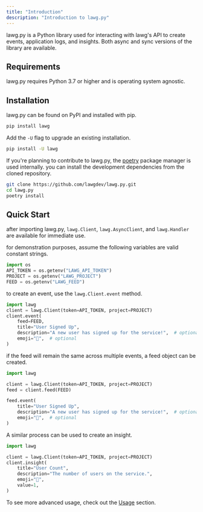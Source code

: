 ```yaml
---
title: "Introduction"
description: "Introduction to lawg.py"
---
```


lawg.py is a Python library used for interacting with lawg's API to create events, application logs, and insights.
Both async and sync versions of the library are available.

## Requirements

lawg.py requires Python 3.7 or higher and is operating system agnostic.

## Installation

lawg.py can be found on PyPI and installed with pip.

```sh
pip install lawg
```

Add the `-U` flag to upgrade an existing installation.

```sh
pip install -U lawg
```

If you're planning to contribute to lawg.py, the [poetry](https://python-poetry.org) package manager is used internally.
you can install the development dependencies from the cloned repository.

```sh
git clone https://github.com/lawgdev/lawg.py.git
cd lawg.py
poetry install
```

## Quick Start

after importing lawg.py,
`lawg.Client`, `lawg.AsyncClient`, and `lawg.Handler`
are available for immediate use.

for demonstration purposes, assume the following variables are valid constant strings.

```python
import os
API_TOKEN = os.getenv("LAWG_API_TOKEN")
PROJECT = os.getenv("LAWG_PROJECT")
FEED = os.getenv("LAWG_FEED")
```

to create an event, use the `lawg.Client.event` method.

```python
import lawg
client = lawg.Client(token=API_TOKEN, project=PROJECT)
client.event(
    feed=FEED,
    title="User Signed Up",
    description="A new user has signed up for the service!",  # optional
    emoji="🎉",  # optional
)

```

if the feed will remain the same across multiple events,
a feed object can be created.

```py
import lawg

client = lawg.Client(token=API_TOKEN, project=PROJECT)
feed = client.feed(FEED)

feed.event(
    title="User Signed Up",
    description="A new user has signed up for the service!",  # optional
    emoji="🎉",  # optional
)
```

A similar process can be used to create an insight.

```py
import lawg

client = lawg.Client(token=API_TOKEN, project=PROJECT)
client.insight(
    title="User Count",
    description="The number of users on the service.",
    emoji="👥",
    value=1,
)
```

To see more advanced usage, check out the [Usage](/sdks/lawgpy/usage) section.
